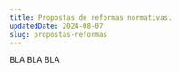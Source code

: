 ---
title: Propostas de reformas normativas.
updatedDate: 2024-08-07
slug: propostas-reformas
---

BLA BLA BLA
